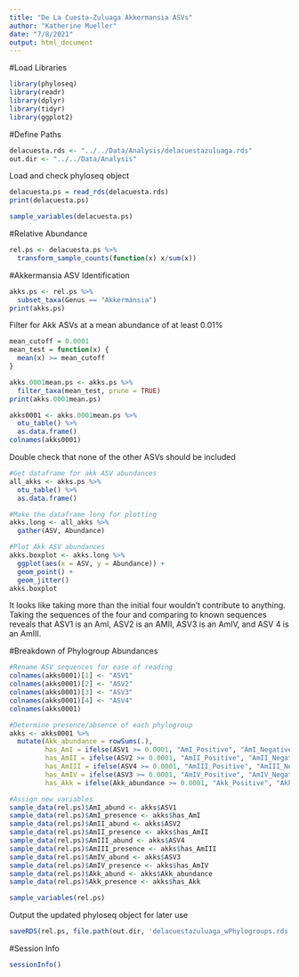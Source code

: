 ```yaml
---
title: "De La Cuesta-Zuluaga Akkermansia ASVs"
author: "Katherine Mueller"
date: "7/8/2021"
output: html_document
---
```


#Load Libraries
```r
library(phyloseq)
library(readr)
library(dplyr)
library(tidyr)
library(ggplot2)
```

#Define Paths
```r
delacuesta.rds <- "../../Data/Analysis/delacuestazuluaga.rds"
out.dir <- "../../Data/Analysis"
```

Load and check phyloseq object
```r
delacuesta.ps = read_rds(delacuesta.rds)
print(delacuesta.ps)
```

```r
sample_variables(delacuesta.ps)
```

#Relative Abundance
```r
rel.ps <- delacuesta.ps %>%
  transform_sample_counts(function(x) x/sum(x))
```

#Akkermansia ASV Identification
```r
akks.ps <- rel.ps %>%
  subset_taxa(Genus == "Akkermansia")
print(akks.ps)
```

Filter for Akk ASVs at a mean abundance of at least 0.01%
```r
mean_cutoff = 0.0001
mean_test = function(x) {
  mean(x) >= mean_cutoff
}

akks.0001mean.ps <- akks.ps %>%
  filter_taxa(mean_test, prune = TRUE)
print(akks.0001mean.ps)
```

```r
akks0001 <- akks.0001mean.ps %>%
  otu_table() %>%
  as.data.frame()
colnames(akks0001)
```

Double check that none of the other ASVs should be included
```r
#Get dataframe for akk ASV abundances
all_akks <- akks.ps %>%
  otu_table() %>%
  as.data.frame()

#Make the dataframe long for plotting
akks.long <- all_akks %>%
  gather(ASV, Abundance)

#Plot Akk ASV abundances
akks.boxplot <- akks.long %>%
  ggplot(aes(x = ASV, y = Abundance)) +
  geom_point() +
  geom_jitter()
akks.boxplot
```

It looks like taking more than the initial four wouldn't contribute to anything. Taking the sequences of the four and comparing to known sequences reveals that ASV1 is an AmI, ASV2 is an AMII, ASV3 is an AmIV, and ASV 4 is an AmIII.

#Breakdown of Phylogroup Abundances
```r
#Rename ASV sequences for ease of reading
colnames(akks0001)[1] <- "ASV1"
colnames(akks0001)[2] <- "ASV2"
colnames(akks0001)[3] <- "ASV3"
colnames(akks0001)[4] <- "ASV4"
colnames(akks0001)
```

```r
#Determine presence/absence of each phylogroup
akks <- akks0001 %>%
  mutate(Akk_abundance = rowSums(.),
         has_AmI = ifelse(ASV1 >= 0.0001, "AmI_Positive", "AmI_Negative"),
         has_AmII = ifelse(ASV2 >= 0.0001, "AmII_Positive", "AmII_Negative"),
         has_AmIII = ifelse(ASV4 >= 0.0001, "AmIII_Positive", "AmIII_Negative"),
         has_AmIV = ifelse(ASV3 >= 0.0001, "AmIV_Positive", "AmIV_Negative"),
         has_Akk = ifelse(Akk_abundance >= 0.0001, "Akk_Positive", "Akk_Negative"))

#Assign new variables
sample_data(rel.ps)$AmI_abund <- akks$ASV1
sample_data(rel.ps)$AmI_presence <- akks$has_AmI
sample_data(rel.ps)$AmII_abund <- akks$ASV2
sample_data(rel.ps)$AmII_presence <- akks$has_AmII
sample_data(rel.ps)$AmIII_abund <- akks$ASV4
sample_data(rel.ps)$AmIII_presence <- akks$has_AmIII
sample_data(rel.ps)$AmIV_abund <- akks$ASV3
sample_data(rel.ps)$AmIV_presence <- akks$has_AmIV
sample_data(rel.ps)$Akk_abund <- akks$Akk_abundance
sample_data(rel.ps)$Akk_presence <- akks$has_Akk
```

```r
sample_variables(rel.ps)
```

Output the updated phyloseq object for later use
```r
saveRDS(rel.ps, file.path(out.dir, 'delacuestazuluaga_wPhylogroups.rds'))
```

#Session Info
```r
sessionInfo()
```
